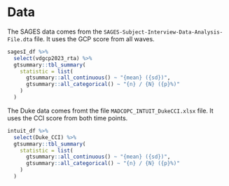 

# Data

The SAGES data comes from the `SAGES-Subject-Interview-Data-Analysis-File.dta` file. It uses the GCP score from all waves.

```r
sagesI_df %>%
  select(vdgcp2023_rta) %>%
  gtsummary::tbl_summary(
    statistic = list(
      gtsummary::all_continuous() ~ "{mean} ({sd})",
      gtsummary::all_categorical() ~ "{n} / {N} ({p}%)"
    )
  )
```

The Duke data comes fromt the file `MADCOPC_INTUIT_DukeCCI.xlsx` file. It uses the CCI score from both time points.

```r
intuit_df %>%
  select(Duke_CCI) %>%
  gtsummary::tbl_summary(
    statistic = list(
      gtsummary::all_continuous() ~ "{mean} ({sd})",
      gtsummary::all_categorical() ~ "{n} / {N} ({p}%)"
    )
  )
```
